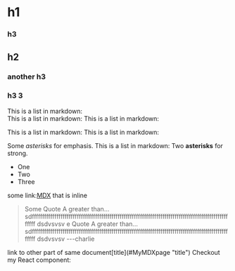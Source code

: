 
# h1

### h3

## h2

### another h3

### h3 3

This is a list in markdown:\
This is a list in markdown:
This is a list in markdown:

This is a list in markdown:
This is a list in markdown:

Some _asterisks_ for emphasis.
This is a list in markdown:
Two **asterisks** for strong.

- One
- Two
- Three

some link:[MDX](https://mdxjs.com "title") that is inline

> Some Quote A greater than…sdfffffffffffffffffffffffffffffffffffffffffffffffffffffffffffffffffffffffffffffffffffffffffffffffffffff
> dsdvsvsv
> e Quote A greater than…sdfffffffffffffffffffffffffffffffffffffffffffffffffffffffffffffffffffffffffffffffffffffffffffffffffffff
> dsdvsvsv
> ---charlie

<TableOfContent H1 H2 H3 />
link to other part of same document[title](#MyMDXpage "title") Checkout my React
component:

<SearchBox />
